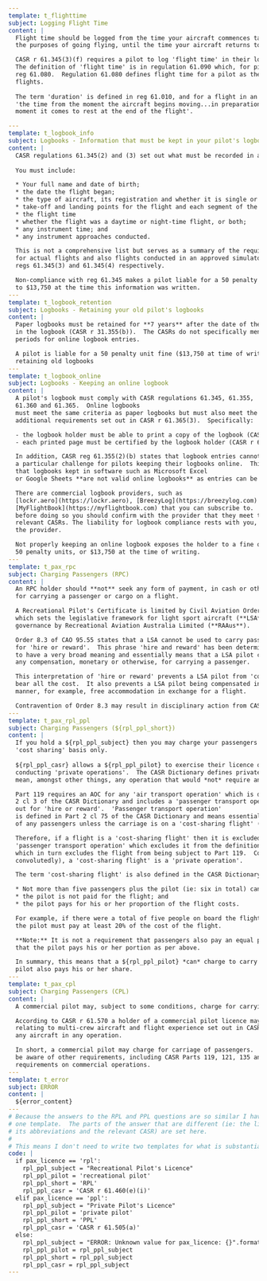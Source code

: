 ```yml
---
template: t_flighttime
subject: Logging Flight Time
content: |
  Flight time should be logged from the time your aircraft commences taxiing for
  the purposes of going flying, until the time your aircraft returns to the apron and is shut down.

  CASR r 61.345(3)(f) requires a pilot to log 'flight time' in their logbook.
  The definition of 'flight time' is in regulation 61.090 which, for pilots, refers to 
  reg 61.080.  Regulation 61.080 defines flight time for a pilot as the 'duration' of certain
  flights.
  
  The term 'duration' is defined in reg 61.010, and for a flight in an aeroplane means
  'the time from the moment the aircraft begins moving...in preparation for flight...until the
  moment it comes to rest at the end of the flight'.

---
template: t_logbook_info
subject: Logbooks - Information that must be kept in your pilot's logbook
content: |
  CASR regulations 61.345(2) and (3) set out what must be recorded in a pilot's logbook.
  
  You must include:

  * Your full name and date of birth;
  * the date the flight began;
  * the type of aircraft, its registration and whether it is single or multi-engine
  * take-off and landing points for the flight and each segment of the flight
  * the flight time
  * whether the flight was a daytime or night-time flight, or both;
  * any instrument time; and
  * any instrument approaches conducted.

  This is not a comprehensive list but serves as a summary of the requirements.  The requirements
  for actual flights and also flights conducted in an approved simulator are set out in
  regs 61.345(3) and 61.345(4) respectively.

  Non-compliance with reg 61.345 makes a pilot liable for a 50 penalty unit fine, amounting
  to $13,750 at the time this information was written.
---
template: t_logbook_retention
subject: Logbooks - Retaining your old pilot's logbooks
content: |
  Paper logbooks must be retained for **7 years** after the date of the last entry
  in the logbook (CASR r 31.355(b)).  The CASRs do not specifically mention retention
  periods for online logbook entries.

  A pilot is liable for a 50 penalty unit fine ($13,750 at time of writing) for not properly
  retaining old logbooks
---
template: t_logbook_online
subject: Logbooks - Keeping an online logbook
content: | 
  A pilot's logbook must comply with CASR regulations 61.345, 61.355,
  61.360 and 61.365.  Online logbooks
  must meet the same criteria as paper logbooks but must also meet the 
  additional requirements set out in CASR r 61.365(3).  Specifically:

  - the logbook holder must be able to print a copy of the logbook (CASR r 61.365(3)(a)); and
  - each printed page must be certified by the logbook holder (CASR r 61.365(3)(b)).

  In addition, CASR reg 61.355(2)(b) states that logbook entries cannot be altered.  This is
  a particular challenge for pilots keeping their logbooks online.  This regulation means
  that logbooks kept in software such as Microsoft Excel
  or Google Sheets **are not valid online logbooks** as entries can be altered.

  There are commercial logbook providers, such as
  [lockr.aero](https://lockr.aero), [BreezyLog](https://breezylog.com) and
  [MyFlightBook](https://myflightbook.com) that you can subscribe to.  However,
  before doing so you should confirm with the provider that they meet the
  relevant CASRs. The liability for logbook compliance rests with you, not
  the provider.

  Not properly keeping an online logbook exposes the holder to a fine of
  50 penalty units, or $13,750 at the time of writing.
---
template: t_pax_rpc
subject: Charging Passengers (RPC)
content: |
  An RPC holder should **not** seek any form of payment, in cash or otherwise,
  for carrying a passenger or cargo on a flight.

  A Recreational Pilot's Certificate is limited by Civil Aviation Order 95.55,
  which sets the legislative framework for light sport aircraft (**LSA**) and their 
  governance by Recreational Aviation Australia Limited (**RAAus**).

  Order 8.3 of CAO 95.55 states that a LSA cannot be used to carry passengers or cargo
  for 'hire or reward'.  This phrase 'hire and reward' has been determined by a court 
  to have a very broad meaning and essentially means that a LSA pilot cannot ask for
  any compensation, monetary or otherwise, for carrying a passenger.

  This interpretation of 'hire or reward' prevents a LSA pilot from 'cost sharing' with a friend.  The pilot must
  bear all the cost.  It also prevents a LSA pilot being compensated in some other
  manner, for example, free accommodation in exchange for a flight.

  Contravention of Order 8.3 may result in disciplinary action from CASA and/or RAAus.
---
template: t_pax_rpl_ppl
subject: Charging Passengers (${rpl_ppl_short})
content: |
  If you hold a ${rpl_ppl_subject} then you may charge your passengers on a 
  'cost sharing' basis only.
  
  ${rpl_ppl_casr} allows a ${rpl_ppl_pilot} to exercise their licence only when
  conducting 'private operations'.  The CASR Dictionary defines private operations to
  mean, amongst other things, any operation that would *not* require an AOC under Part 119.

  Part 119 requires an AOC for any 'air transport operation' which is defined in Part
  2 cl 3 of the CASR Dictionary and includes a 'passenger transport operation' carried
  out for 'hire or reward'.  'Passenger transport operation'
  is defined in Part 2 cl 75 of the CASR Dictionary and means essentially the carriage
  of any passengers unless the carriage is on a 'cost-sharing flight' (CASR Dictionary cl 75(2)(b)).

  Therefore, if a flight is a 'cost-sharing flight' then it is excluded from the defition of
  'passenger transport operation' which excludes it from the definition of 'air transport operation'
  which in turn excludes the flight from being subject to Part 119.  Consequently (and someone
  convolutedly), a 'cost-sharing flight' is a 'private operation'.

  The term 'cost-sharing flight' is also defined in the CASR Dictionary and it imposes these limitations:

  * Not more than five passengers plus the pilot (ie: six in total) can be carried on the flight;
  * the pilot is not paid for the flight; and
  * the pilot pays for his or her proportion of the flight costs.

  For example, if there were a total of five people on board the flight including the pilot,
  the pilot must pay at least 20% of the cost of the flight.

  **Note:** It is not a requirement that passengers also pay an equal portion.  It is only necessary
  that the pilot pays his or her portion as per above.

  In summary, this means that a ${rpl_ppl_pilot} *can* charge to carry passengers as long as the
  pilot also pays his or her share.
---
template: t_pax_cpl
subject: Charging Passengers (CPL)
content: |
  A commercial pilot may, subject to some conditions, charge for carrying passengers.

  According to CASR r 61.570 a holder of a commercial pilot licence may, subject to some conditions
  relating to multi-crew aircraft and flight experience set out in CASR 61.570(a)(i) - (iii), pilot
  any aircraft in any operation.

  In short, a commercial pilot may charge for carriage of passengers.  However, commercial pilots should
  be aware of other requirements, including CASR Parts 119, 121, 135 and 137, which may impose other
  requirements on commercial operations.
---
template: t_error
subject: ERROR
content: |
  ${error_content}
---
# Because the answers to the RPL and PPL questions are so similar I have written only
# one template.  The parts of the answer that are different (ie: the licence name and
# its abbreviations and the relevant CASR) are set here.
#
# This means I don't need to write two templates for what is substantially the same answer.
code: |
  if pax_licence == 'rpl':
    rpl_ppl_subject = "Recreational Pilot's Licence"
    rpl_ppl_pilot = 'recreational pilot'
    rpl_ppl_short = 'RPL'
    rpl_ppl_casr = 'CASR r 61.460(e)(i)'
  elif pax_licence == 'ppl':
    rpl_ppl_subject = "Private Pilot's Licence"
    rpl_ppl_pilot = 'private pilot'
    rpl_ppl_short = 'PPL'
    rpl_ppl_casr = 'CASR r 61.505(a)'
  else:
    rpl_ppl_subject = "ERROR: Unknown value for pax_licence: {}".format(pax_licence)
    rpl_ppl_pilot = rpl_ppl_subject
    rpl_ppl_short = rpl_ppl_subject
    rpl_ppl_casr = rpl_ppl_subject
---
```